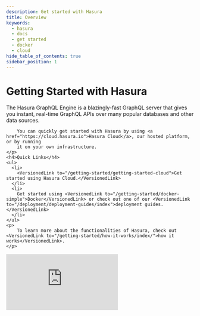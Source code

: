 ```yaml
---
description: Get started with Hasura
title: Overview
keywords:
  - hasura
  - docs
  - get started
  - docker
  - cloud
hide_table_of_contents: true
sidebar_position: 1
---
```



# <Basics /> Getting Started with Hasura

<div className="overview-header">
  <div className="overview-text">
    <p>
        The Hasura GraphQL Engine is a blazingly-fast GraphQL server that gives you instant, real-time GraphQL APIs over many popular databases and other data sources.
        
        
        You can quickly get started with Hasura by using <a href="https://cloud.hasura.io">Hasura Cloud</a>, our hosted platform, or by running 
        it on your own infrastructure.
    </p>
    <h4>Quick Links</h4>
    <ul>
      <li>
        <VersionedLink to="/getting-started/getting-started-cloud">Get started using Hasura Cloud.</VersionedLink>
      </li>
      <li>
        Get started using <VersionedLink to="/getting-started/docker-simple">Docker</VersionedLink> or check out one of our <VersionedLink to="/deployment/deployment-guides/index">deployment guides.</VersionedLink>
      </li>
    </ul>
    <p>
        To learn more about the functionalities of Hasura, check out <VersionedLink to="/getting-started/how-it-works/index/">how it works</VersionedLink>.
    </p>

  </div>
 <iframe
        src="https://www.youtube.com/embed/XDGw-uQKTOc"
        frameborder="0"
        allow="accelerometer; autoplay; encrypted-media; gyroscope; picture-in-picture"
        allowFullScreen
      />
</div>
